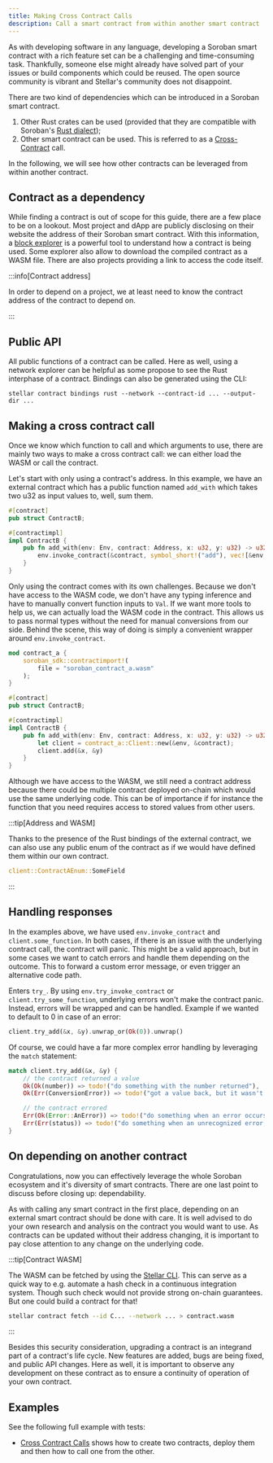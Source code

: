 ```yaml
---
title: Making Cross Contract Calls
description: Call a smart contract from within another smart contract
---
```


As with developing software in any language, developing a Soroban smart contract with a rich feature set can be a challenging and time-consuming task. Thankfully, someone else might already have solved part of your issues or build components which could be reused. The open source community is vibrant and Stellar's community does not disappoint.

There are two kind of dependencies which can be introduced in a Soroban smart contract.

1. Other Rust crates can be used (provided that they are compatible with Soroban's [Rust dialect](../../../learn/encyclopedia/contract-development/rust-dialect.mdx));
2. Other smart contract can be used. This is referred to as a [Cross-Contract](../../../learn/encyclopedia/contract-development/contract-interactions/cross-contract.mdx) call.

In the following, we will see how other contracts can be leveraged from within another contract.

## Contract as a dependency

While finding a contract is out of scope for this guide, there are a few place to be on a lookout. Most project and dApp are publicly disclosing on their website the address of their Soroban smart contract. With this information, a [block explorer](../../../tools/developer-tools/block-explorers.mdx) is a powerful tool to understand how a contract is being used. Some explorer also allow to download the compiled contract as a WASM file. There are also projects providing a link to access the code itself.

:::info[Contract address]

In order to depend on a project, we at least need to know the contract address of the contract to depend on.

:::

## Public API

All public functions of a contract can be called. Here as well, using a network explorer can be helpful as some propose to see the Rust interphase of a contract. Bindings can also be generated using the CLI:

```
stellar contract bindings rust --network --contract-id ... --output-dir ...
```

## Making a cross contract call

Once we know which function to call and which arguments to use, there are mainly two ways to make a cross contract call: we can either load the WASM or call the contract.

Let's start with only using a contract's address. In this example, we have an external contract which has a public function named `add_with` which takes two u32 as input values to, well, sum them.

```rust
#[contract]
pub struct ContractB;

#[contractimpl]
impl ContractB {
    pub fn add_with(env: Env, contract: Address, x: u32, y: u32) -> u32 {
        env.invoke_contract(&contract, symbol_short!("add"), vec![&env, x.to_val(), y.to_val()])
    }
}
```

Only using the contract comes with its own challenges. Because we don't have access to the WASM code, we don't have any typing inference and have to manually convert function inputs to `Val`. If we want more tools to help us, we can actually load the WASM code in the contract. This allows us to pass normal types without the need for manual conversions from our side. Behind the scene, this way of doing is simply a convenient wrapper around `env.invoke_contract`.

```rust
mod contract_a {
    soroban_sdk::contractimport!(
        file = "soroban_contract_a.wasm"
    );
}

#[contract]
pub struct ContractB;

#[contractimpl]
impl ContractB {
    pub fn add_with(env: Env, contract: Address, x: u32, y: u32) -> u32 {
        let client = contract_a::Client::new(&env, &contract);
        client.add(&x, &y)
    }
}
```

Although we have access to the WASM, we still need a contract address because there could be multiple contract deployed on-chain which would use the same underlying code. This can be of importance if for instance the function that you need requires access to stored values from other users.

:::tip[Address and WASM]

Thanks to the presence of the Rust bindings of the external contract, we can also use any public enum of the contract as if we would have defined them within our own contract.

```rust
client::ContractAEnum::SomeField
```

:::

## Handling responses

In the examples above, we have used `env.invoke_contract` and `client.some_function`. In both cases, if there is an issue with the underlying contract call, the contract will panic. This might be a valid approach, but in some cases we want to catch errors and handle them depending on the outcome. This to forward a custom error message, or even trigger an alternative code path.

Enters `try_`. By using `env.try_invoke_contract` or `client.try_some_function`, underlying errors won't make the contract panic. Instead, errors will be wrapped and can be handled. Example if we wanted to default to 0 in case of an error:

```rust
client.try_add(&x, &y).unwrap_or(Ok(0)).unwrap()
```

Of course, we could have a far more complex error handling by leveraging the `match` statement:

```rust
match client.try_add(&x, &y) {
    // the contract returned a value
    Ok(Ok(number)) => todo!("do something with the number returned"),
    Ok(Err(ConversionError)) => todo!("got a value back, but it wasn't a number like we expected"),

    // the contract errored
    Err(Ok(Error::AnError)) => todo!("do something when an error occurs that the contract included in its contract spec"),
    Err(Err(status)) => todo!("do something when an unrecognized error, or system error, occurs"),
}
```

## On depending on another contract

Congratulations, now you can effectively leverage the whole Soroban ecosystem and it's diversity of smart contracts. There are one last point to discuss before closing up: dependability.

As with calling any smart contract in the first place, depending on an external smart contract should be done with care. It is well advised to do your own research and analysis on the contract you would want to use. As contracts can be updated without their address changing, it is important to pay close attention to any change on the underlying code.

:::tip[Contract WASM]

The WASM can be fetched by using the [Stellar CLI](../../../tools/developer-tools/cli). This can serve as a quick way to e.g. automate a hash check in a continuous integration system. Though such check would not provide strong on-chain guarantees. But one could build a contract for that!

```bash
stellar contract fetch --id C... --network ... > contract.wasm
```

:::

Besides this security consideration, upgrading a contract is an integrand part of a contract's life cycle. New features are added, bugs are being fixed, and public API changes. Here as well, it is important to observe any development on these contract as to ensure a continuity of operation of your own contract.

## Examples

See the following full example with tests:

- [Cross Contract Calls](../../smart-contracts/example-contracts/cross-contract-call.mdx) shows how to create two contracts, deploy them and then how to call one from the other.
